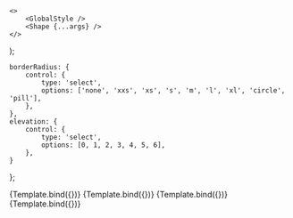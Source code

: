 

<Meta component={Shape} title="Foundations/Shape" />

    <>
        <GlobalStyle />
        <Shape {...args} />
    </>
);

    borderRadius: {
        control: {
            type: 'select',
            options: ['none', 'xxs', 'xs', 's', 'm', 'l', 'xl', 'circle', 'pill'],
        },
    },
    elevation: {
        control: {
            type: 'select',
            options: [0, 1, 2, 3, 4, 5, 6],
        },
    }
};

<Canvas>
    <Story
        name="Rectangle"
        argTypes={argTypes}
        args={{
            borderRadius: 'none',
            elevation: 0,
            component: 'section',
            width: 300,
            height: 300,
        }}
    >
        {Template.bind({})}
    </Story>
    <Story
        name="Rounded Rectangle"
        argTypes={argTypes}
        args={{
            borderRadius: 'm',
            elevation: 1,
            component: 'section',
            width: 300,
            height: 300,
        }}
    >
        {Template.bind({})}
    </Story>
    <Story
        name="Pill"
        argTypes={argTypes}
        args={{
            borderRadius: 'pill',
            elevation: 2,
            component: 'section',
            width: 300,
            height: 100,
        }}
    >
        {Template.bind({})}
    </Story>
    <Story
        name="Circle"
        argTypes={argTypes}
        args={{
            borderRadius: 'circle',
            elevation: 3,
            component: 'section',
            width: 300,
            height: 100,
        }}
    >
        {Template.bind({})}
    </Story>
</Canvas>
